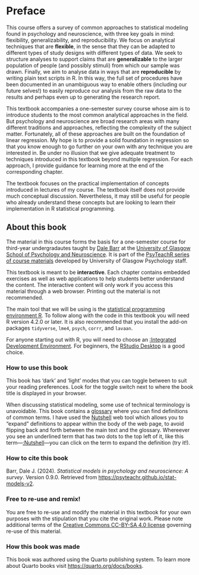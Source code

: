 # Preface {.unnumbered}

This course offers a survey of common approaches to statistical modeling found in psychology and neuroscience, with three key goals in mind: flexibility, generalizability, and reproducibility. We focus on analytical techniques that are **flexible**, in the sense that they can be adapted to different types of study designs with different types of data. We seek to structure analyses to support claims that are **generalizable** to the larger population of people (and possibly stimuli) from which our sample was drawn. Finally, we aim to analyse data in ways that are **reproducible** by writing plain text scripts in R. In this way, the full set of procedures have been documented in an unambiguous way to enable others (including our future selves!) to easily reproduce our analysis from the raw data to the results and perhaps even up to generating the research report.

This textbook accompanies a one-semester survey course whose aim is to introduce students to the most common analytical approaches in the field. But psychology and neuroscience are broad research areas with many different traditions and approaches, reflecting the complexity of the subject matter. Fortunately, all of these approaches are built on the foundation of linear regression. My hope is to provide a solid foundation in regression so that you know enough to go further on your own with any technique you are interested in. Be under no illusion that we give adequate treatment to techniques introduced in this textbook beyond multiple regression. For each approach, I provide guidance for learning more at the end of the corresponding chapter. 

The textbook focuses on the practical implementation of concepts introduced in lectures of my course. The textbook itself does not provide much conceptual discussion. Nevertheless, it may still be useful for people who already understand these concepts but are looking to learn their implementation in R statistical programming.

## About this book

The material in this course forms the basis for a one-semester course for third-year undergradautes taught by [Dale Barr]() at the [University of Glasgow School of Psychology and Neuroscience](https://www.psy.gla.ac.uk). It is part of the [PsyTeachR series of course materials](https://psyteachr.github.io) developed by University of Glasgow Psychology staff. 

This textbook is meant to be **interactive**. Each chapter contains embedded exercises as well as web applications to help students better understand the content. The interactive content will only work if you access this material through a web browser. Printing out the material is not recommended. 

<!--
If you want to access the textbook without an internet connection or have a local version to keep in case this site changes or moves, you can [download a version for offline use](offline-textbook.zip). Just extract the files from the ZIP archive, go to the `docs` subdirectory, and open the file `index.html` using a web browser.
-->

The main tool that we will be using is the [statistical programming environment R](https://r-project.org). To follow along with the code in this textbook you will need R version 4.2.0 or later. It is also recommended that you install the add-on packages `tidyverse`, `lme4`, `psych`, `corrr`, and `lavaan`.

For anyone starting out with R, you will need to choose an [:Integrated Development Environment](glossary.html#IDE). For beginners, the [RStudio Desktop](https://posit.co/download/rstudio-desktop/) is a good choice. 

### How to use this book

This book has 'dark' and 'light' modes that you can toggle between to suit your reading preferences. Look for the toggle switch next to where the book title is displayed in your browser.

When discussing statistical modeling, some use of technical terminology is unavoidable. This book contains a [glossary](glossary.qmd) where you can find definitions of common terms. I have used the [Nutshell](https://ncase.me/nutshell/) web tool which allows you to "expand" definitions to appear within the body of the web page, to avoid flipping back and forth between the main text and the glossary. Whereever you see an underlined term that has two dots to the top left of it, like this term—[:Nutshell](glossary.qmd#Nutshell)—you can click on the term to expand the definition (try it!).

### How to cite this book {-}

Barr, Dale J. (2024). *Statistical models in psychology and neuroscience: A survey*. Version 0.9.0. Retrieved from <https://psyteachr.github.io/stat-models-v2>.

<!-- 
## Found an issue? {-}

If you find errors or typos, have questions or suggestions, please file an issue at <https://github.com/psyteachr/stat-models-v1/issues>. Thanks!
-->

### Free to re-use and remix! {-}

You are free to re-use and modify the material in this textbook for your own purposes with the stipulation that you cite the original work. Please note additional terms of the [Creative Commons CC-BY-SA 4.0 license](https://creativecommons.org/licenses/by-sa/4.0/) governing re-use of this material.

### How this book was made

This book was authored using the Quarto publishing system. To learn more about Quarto books visit <https://quarto.org/docs/books>.

